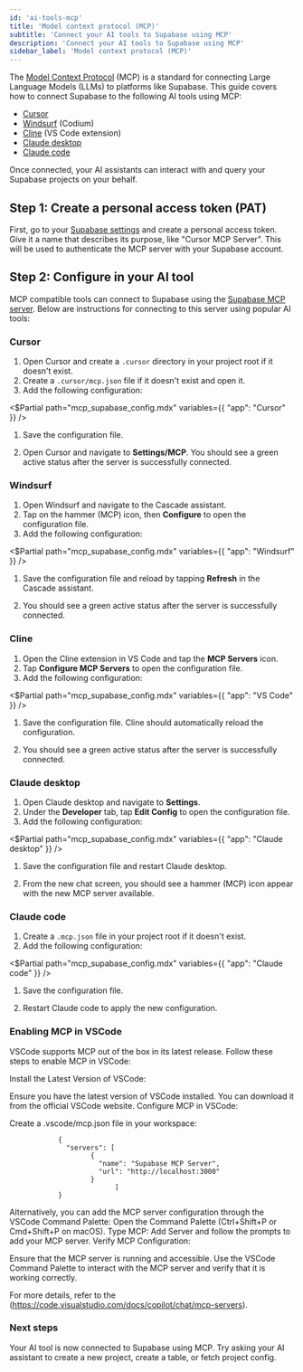 ```yaml
---
id: 'ai-tools-mcp'
title: 'Model context protocol (MCP)'
subtitle: 'Connect your AI tools to Supabase using MCP'
description: 'Connect your AI tools to Supabase using MCP'
sidebar_label: 'Model context protocol (MCP)'
---
```


The [Model Context Protocol](https://modelcontextprotocol.io/introduction) (MCP) is a standard for connecting Large Language Models (LLMs) to platforms like Supabase. This guide covers how to connect Supabase to the following AI tools using MCP:

- [Cursor](https://www.cursor.com/)
- [Windsurf](https://docs.codeium.com/windsurf) (Codium)
- [Cline](https://github.com/cline/cline) (VS Code extension)
- [Claude desktop](https://claude.ai/download)
- [Claude code](https://claude.ai/code)

Once connected, your AI assistants can interact with and query your Supabase projects on your behalf.

## Step 1: Create a personal access token (PAT)

First, go to your [Supabase settings](https://supabase.com/dashboard/account/tokens) and create a personal access token. Give it a name that describes its purpose, like "Cursor MCP Server". This will be used to authenticate the MCP server with your Supabase account.

## Step 2: Configure in your AI tool

MCP compatible tools can connect to Supabase using the [Supabase MCP server](https://github.com/supabase-community/supabase-mcp). Below are instructions for connecting to this server using popular AI tools:

### Cursor

1.  Open Cursor and create a `.cursor` directory in your project root if it doesn't exist.
1.  Create a `.cursor/mcp.json` file if it doesn't exist and open it.
1.  Add the following configuration:

<$Partial path="mcp_supabase_config.mdx" variables={{ "app": "Cursor" }} />

1.  Save the configuration file.

1.  Open Cursor and navigate to **Settings/MCP**. You should see a green active status after the server is successfully connected.

### Windsurf

1. Open Windsurf and navigate to the Cascade assistant.
1. Tap on the hammer (MCP) icon, then **Configure** to open the configuration file.
1. Add the following configuration:

<$Partial path="mcp_supabase_config.mdx" variables={{ "app": "Windsurf" }} />

1. Save the configuration file and reload by tapping **Refresh** in the Cascade assistant.

1. You should see a green active status after the server is successfully connected.

### Cline

1. Open the Cline extension in VS Code and tap the **MCP Servers** icon.
1. Tap **Configure MCP Servers** to open the configuration file.
1. Add the following configuration:

<$Partial path="mcp_supabase_config.mdx" variables={{ "app": "VS Code" }} />

1. Save the configuration file. Cline should automatically reload the configuration.

1. You should see a green active status after the server is successfully connected.

### Claude desktop

1. Open Claude desktop and navigate to **Settings**.
1. Under the **Developer** tab, tap **Edit Config** to open the configuration file.
1. Add the following configuration:

<$Partial path="mcp_supabase_config.mdx" variables={{ "app": "Claude desktop" }} />

1. Save the configuration file and restart Claude desktop.

1. From the new chat screen, you should see a hammer (MCP) icon appear with the new MCP server available.

### Claude code

1. Create a `.mcp.json` file in your project root if it doesn't exist.
1. Add the following configuration:

<$Partial path="mcp_supabase_config.mdx" variables={{ "app": "Claude code" }} />

1. Save the configuration file.

1. Restart Claude code to apply the new configuration.

### Enabling MCP in VSCode

VSCode supports MCP out of the box in its latest release. Follow these steps to enable MCP in VSCode:

Install the Latest Version of VSCode:

Ensure you have the latest version of VSCode installed. You can download it from the official VSCode website.
Configure MCP in VSCode:

Create a .vscode/mcp.json file in your workspace:

                {
                  "servers": [
                        {
                          "name": "Supabase MCP Server",
                          "url": "http://localhost:3000"
                        }
                              ]
                }

Alternatively, you can add the MCP server configuration through the VSCode Command Palette:
Open the Command Palette (Ctrl+Shift+P or Cmd+Shift+P on macOS).
Type MCP: Add Server and follow the prompts to add your MCP server.
Verify MCP Configuration:

Ensure that the MCP server is running and accessible.
Use the VSCode Command Palette to interact with the MCP server and verify that it is working correctly.

For more details, refer to the (https://code.visualstudio.com/docs/copilot/chat/mcp-servers).


### Next steps

Your AI tool is now connected to Supabase using MCP. Try asking your AI assistant to create a new project, create a table, or fetch project config.
